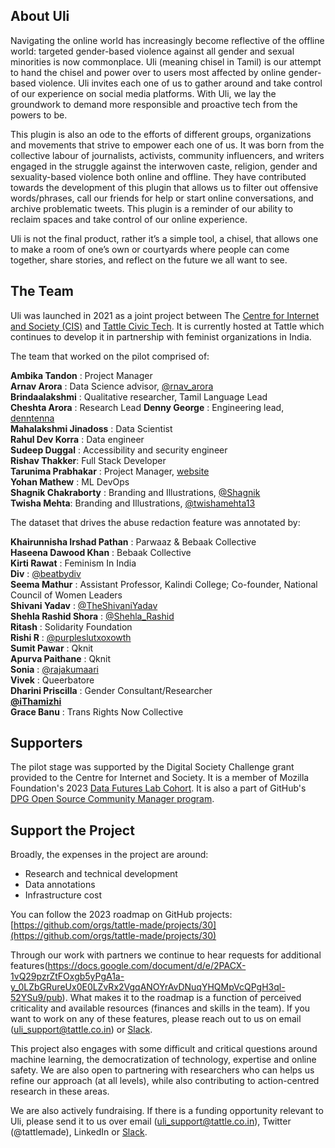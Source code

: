 
## About Uli

Navigating the online world has increasingly become reflective of the offline world: targeted gender-based violence against all gender and sexual minorities is now commonplace. Uli (meaning chisel in Tamil) is our attempt to hand the chisel and power over to users most affected by online gender-based violence. Uli invites each one of us to gather around and take control of our experience on social media platforms. With Uli, we lay the groundwork to demand more responsible and proactive tech from the powers to be.

This plugin is also an ode to the efforts of different groups, organizations and movements that strive to empower each one of us. It was born from the collective labour of journalists, activists, community influencers, and writers engaged in the struggle against the interwoven caste, religion, gender and sexuality-based violence both online and offline. They have contributed towards the development of this plugin that allows us to filter out offensive words/phrases, call our friends for help or start online conversations, and archive problematic tweets. This plugin is a reminder of our ability to reclaim spaces and take control of our online experience.

Uli is not the final product, rather it’s a simple tool, a chisel, that allows one to make a room of one’s own or courtyards where people can come together, share stories, and reflect on the future we all want to see.

## The Team 
Uli was launched in 2021 as a joint project between The [Centre for Internet and Society (CIS)](https://cis-india.org/) and [Tattle Civic Tech](https://tattle.co.in/). It is currently hosted at Tattle which continues to develop it in partnership with feminist organizations in India. 

The team that worked on the pilot comprised of:

**Ambika Tandon** : Project Manager  
**Arnav Arora** : Data Science advisor, [@rnav_arora](https://twitter.com/rnav_arora)  
**Brindaalakshmi** : Qualitative researcher, Tamil Language Lead  
**Cheshta Arora** : Research Lead
**Denny George** : Engineering lead, [denntenna](https://denntenna.github.io/)  
**Mahalakshmi Jinadoss** : Data Scientist  
**Rahul Dev Korra** : Data engineer  
**Sudeep Duggal** : Accessibility and security engineer  
**Rishav Thakker**: Full Stack Developer  
**Tarunima Prabhakar** : Project Manager, [website](https://tarunima.com)  
**Yohan Mathew** : ML DevOps  
**Shagnik Chakraborty** : Branding and Illustrations, [@Shagnik](https://instagram.com/shagnik__)  
**Twisha Mehta**: Branding and Illustrations, [@twishamehta13](https://twitter.com/twishamehta13)

The dataset that drives the abuse redaction feature was annotated by:

**Khairunnisha Irshad Pathan** : Parwaaz & Bebaak Collective  
**Haseena Dawood Khan** : Bebaak Collective  
**Kirti Rawat** : Feminism In India  
**Div** : [@beatbydiv](https://twitter.com/beatbydiv)  
**Seema Mathur** : Assistant Professor, Kalindi College; Co-founder, National Council of Women Leaders  
**Shivani Yadav** : [@TheShivaniYadav](https://twitter.com/TheShivaniYadav)  
**Shehla Rashid Shora** : [@Shehla_Rashid](https://twitter.com/Shehla_Rashid)  
**Ritash** : Solidarity Foundation  
**Rishi R** : [@purpleslutxoxowth](https://twitter.com/purpleslutxoxowth)  
**Sumit Pawar** : Qknit  
**Apurva Paithane** : Qknit  
**Sonia** : [@rajakumaari](https://twitter.com/rajakumaari)  
**Vivek** : Queerbatore  
**Dharini Priscilla** : Gender Consultant/Researcher  
**[@iThamizhi](https://twitter.com/iThamizhi)**  
**Grace Banu** : Trans Rights Now Collective

## Supporters
The pilot stage was supported by the Digital Society Challenge grant provided to the Centre for Internet and Society. It is a member of Mozilla Foundation's 2023 [Data Futures Lab Cohort](https://foundation.mozilla.org/en/blog/mozilla-welcomes-2023-data-futures-lab-cohort/). It is also a part of GitHub's [DPG Open Source Community Manager program](https://socialimpact.github.com/tech-for-social-good/dpg-open-source-community-manager-program).

## Support the Project

Broadly, the expenses in the project are around:

- Research and technical development
- Data annotations
- Infrastructure cost

You can follow the 2023 roadmap on GitHub projects: [https://github.com/orgs/tattle-made/projects/30](https://github.com/orgs/tattle-made/projects/30)

Through our work with partners we continue to hear requests for additional features(https://docs.google.com/document/d/e/2PACX-1vQ29pzrZtFOxgb5yPgA1a-y_0LZbGRureUx0E0LZvRx2VgqANOYrAvDNuqYHQMpVcQPgH3ql-52YSu9/pub). What makes it to the roadmap is a function of perceived criticality and available resources (finances and skills in the team). If you want to work on any of these features, please reach out to us on email (uli_support@tattle.co.in) or [Slack](https://admin417477.typeform.com/to/nVuNyG). 

This project also engages with some difficult and critical questions around machine learning, the democratization of technology, expertise and online safety. We are also open to partnering with researchers who can helps us refine our approach (at all levels), while also contributing to action-centred research in these areas. 

We are also actively fundraising. If there is a funding opportunity relevant to Uli, please send it to us over email (uli_support@tattle.co.in), Twitter (@tattlemade), LinkedIn or [Slack](https://admin417477.typeform.com/to/nVuNyG).
